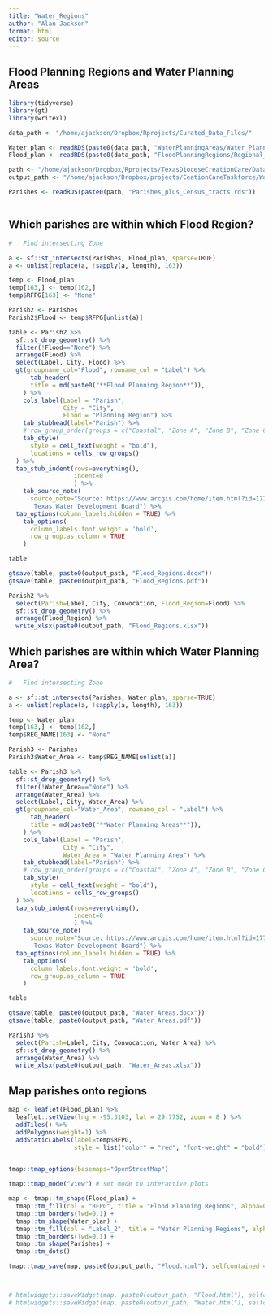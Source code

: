 ```yaml
---
title: "Water_Regions"
author: "Alan Jackson"
format: html
editor: source
---
```


## Flood Planning Regions and Water Planning Areas

```r

library(tidyverse)
library(gt)
library(writexl)

data_path <- "/home/ajackson/Dropbox/Rprojects/Curated_Data_Files/"

Water_plan <- readRDS(paste0(data_path, "WaterPlanningAreas/Water_Planning_Areas.Rds"))
Flood_plan <- readRDS(paste0(data_path, "FloodPlanningRegions/Regional_Flood_Planning_Groups.Rds"))

path <- "/home/ajackson/Dropbox/Rprojects/TexasDioceseCreationCare/Data/"
output_path <- "/home/ajackson/Dropbox/projects/CeationCareTaskforce/Water_Planning/"

Parishes <- readRDS(paste0(path, "Parishes_plus_Census_tracts.rds"))



```

## Which parishes are within which Flood Region?

```r

#   Find intersecting Zone

a <- sf::st_intersects(Parishes, Flood_plan, sparse=TRUE)
a <- unlist(replace(a, !sapply(a, length), 163))

temp <- Flood_plan
temp[163,] <- temp[162,]
temp$RFPG[163] <- "None"

Parish2 <- Parishes
Parish2$Flood <- temp$RFPG[unlist(a)]

table <- Parish2 %>% 
  sf::st_drop_geometry() %>% 
  filter(!Flood=="None") %>% 
  arrange(Flood) %>% 
  select(Label, City, Flood) %>% 
  gt(groupname_col="Flood", rowname_col = "Label") %>% 
      tab_header(
      title = md(paste0("**Flood Planning Region**")),
    ) %>% 
    cols_label(Label = "Parish",
               City = "City",
               Flood = "Planning Region") %>%
    tab_stubhead(label="Parish") %>% 
    # row_group_order(groups = c("Coastal", "Zone A", "Zone B", "Zone C")) %>%
    tab_style(
      style = cell_text(weight = "bold"),
      locations = cells_row_groups()
  ) %>%
  tab_stub_indent(rows=everything(),
                  indent=0
                  ) %>% 
    tab_source_note(
      source_note="Source: https://www.arcgis.com/home/item.html?id=177ba83b8e1a405692ba8886110df08f,
       Texas Water Development Board") %>% 
  tab_options(column_labels.hidden = TRUE) %>% 
    tab_options(
      column_labels.font.weight = 'bold',
      row_group.as_column = TRUE
    )

table

gtsave(table, paste0(output_path, "Flood_Regions.docx"))
gtsave(table, paste0(output_path, "Flood_Regions.pdf"))

Parish2 %>% 
  select(Parish=Label, City, Convocation, Flood_Region=Flood) %>% 
  sf::st_drop_geometry() %>% 
  arrange(Flood_Region) %>% 
  write_xlsx(paste0(output_path, "Flood_Regions.xlsx"))

```

## Which parishes are within which Water Planning Area?

```r

#   Find intersecting Zone

a <- sf::st_intersects(Parishes, Water_plan, sparse=TRUE)
a <- unlist(replace(a, !sapply(a, length), 163))

temp <- Water_plan
temp[163,] <- temp[162,]
temp$REG_NAME[163] <- "None"

Parish3 <- Parishes
Parish3$Water_Area <- temp$REG_NAME[unlist(a)]

table <- Parish3 %>% 
  sf::st_drop_geometry() %>% 
  filter(!Water_Area=="None") %>% 
  arrange(Water_Area) %>% 
  select(Label, City, Water_Area) %>% 
  gt(groupname_col="Water_Area", rowname_col = "Label") %>% 
      tab_header(
      title = md(paste0("**Water Planning Areas**")),
    ) %>% 
    cols_label(Label = "Parish",
               City = "City",
               Water_Area = "Water Planning Area") %>%
    tab_stubhead(label="Parish") %>% 
    # row_group_order(groups = c("Coastal", "Zone A", "Zone B", "Zone C")) %>%
    tab_style(
      style = cell_text(weight = "bold"),
      locations = cells_row_groups()
  ) %>%
  tab_stub_indent(rows=everything(),
                  indent=0
                  ) %>% 
    tab_source_note(
      source_note="Source: https://www.arcgis.com/home/item.html?id=177ba83b8e1a405692ba8886110df08f,
       Texas Water Development Board") %>% 
  tab_options(column_labels.hidden = TRUE) %>% 
    tab_options(
      column_labels.font.weight = 'bold',
      row_group.as_column = TRUE
    )

table

gtsave(table, paste0(output_path, "Water_Areas.docx"))
gtsave(table, paste0(output_path, "Water_Areas.pdf"))

Parish3 %>% 
  select(Parish=Label, City, Convocation, Water_Area) %>% 
  sf::st_drop_geometry() %>% 
  arrange(Water_Area) %>% 
  write_xlsx(paste0(output_path, "Water_Areas.xlsx"))

```

## Map parishes onto regions

```r

map <- leaflet(Flood_plan) %>% 
  leaflet::setView(lng = -95.3103, lat = 29.7752, zoom = 8 ) %>%   
  addTiles() %>% 
  addPolygons(weight=1) %>% 
  addStaticLabels(label=temp$RFPG,
                  style = list("color" = "red", "font-weight" = "bold"))


tmap::tmap_options(basemaps="OpenStreetMap")

tmap::tmap_mode("view") # set mode to interactive plots

map <- tmap::tm_shape(Flood_plan) + 
  tmap::tm_fill(col = "RFPG", title = "Flood Planning Regions", alpha=0.3, style="pretty")+
  tmap::tm_borders(lwd=0.1) +
  tmap::tm_shape(Water_plan) + 
  tmap::tm_fill(col = "Label_2", title = "Water Planning Regions", alpha=0.3, style="pretty")+
  tmap::tm_borders(lwd=0.1) +
  tmap::tm_shape(Parishes) + 
  tmap::tm_dots()

tmap::tmap_save(map, paste0(output_path, "Flood.html"), selfcontained = TRUE)



# htmlwidgets::saveWidget(map, paste0(output_path, "Flood.html"), selfcontained = TRUE)
# htmlwidgets::saveWidget(map, paste0(output_path, "Water.html"), selfcontained = TRUE)


```
